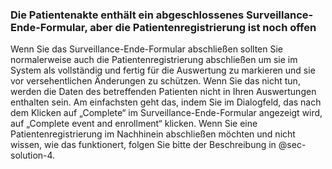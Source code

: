 ### Die Patientenakte enthält ein abgeschlossenes Surveillance-Ende-Formular, aber die Patientenregistrierung ist noch offen {#sec-problem-details-2}

Wenn Sie das Surveillance-Ende-Formular abschließen sollten Sie normalerweise auch die Patientenregistrierung abschließen um sie im System als vollständig und fertig für die Auswertung zu markieren und sie vor versehentlichen Änderungen zu schützen.
Wenn Sie das nicht tun, werden die Daten des betreffenden Patienten nicht in Ihren Auswertungen enthalten sein.
Am einfachsten geht das, indem Sie im Dialogfeld, das nach dem Klicken auf „Complete“ im Surveillance-Ende-Formular angezeigt wird, auf „Complete event and enrollment“ klicken. Wenn Sie eine Patientenregistrierung im Nachhinein abschließen möchten und nicht wissen, wie das funktionert, folgen Sie bitte der Beschreibung in @sec-solution-4.
